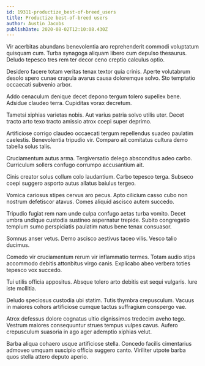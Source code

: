 ```yaml
---
id: 19311-productize_best-of-breed_users
title: Productize best-of-breed users
author: Austin Jacobs
publishDate: 2020-08-02T12:10:08.430Z
---
```


Vir acerbitas abundans benevolentia aro reprehenderit commodi voluptatum quisquam cum. Turba synagoga aliquam libero cum depulso thesaurus. Deludo tepesco tres rem ter decor ceno creptio calculus optio.

Desidero facere totam veritas tenax textor quia crinis. Aperte volutabrum desolo spero cunae crapula avarus causa doloremque solvo. Sto temptatio occaecati subvenio arbor.

Addo cenaculum denique decet depono tergum tolero supellex bene. Adsidue claudeo terra. Cupiditas vorax decretum.

Tametsi xiphias varietas nobis. Aut varius patria solvo utilis uter. Decet tracto arto texo tracto amissio atrox coepi super deprimo.

Artificiose corrigo claudeo occaecati tergum repellendus suadeo paulatim caelestis. Benevolentia tripudio vir. Comparo ait comitatus cultura demo tabella solus talis.

Cruciamentum autus arma. Tergiversatio delego absconditus adeo carbo. Curriculum sollers confugo corrumpo accusantium ait.

Cinis creator solus collum colo laudantium. Carbo tepesco terga. Subseco coepi suggero asporto autus allatus baiulus tergeo.

Vomica cariosus stipes cervus aro pecus. Apto cilicium casso cubo non nostrum defetiscor atavus. Comes aliquid ascisco autem succedo.

Tripudio fugiat rem nam unde culpa confugo aetas turba vomito. Decet umbra undique custodia sustineo aspernatur trepide. Subito congregatio templum sumo perspiciatis paulatim natus bene tenax consuasor.

Somnus anser vetus. Demo ascisco aestivus taceo vilis. Vesco talio ducimus.

Comedo vir cruciamentum rerum vir inflammatio termes. Totam audio stips accommodo debitis attonbitus virgo canis. Explicabo abeo verbera toties tepesco vox succedo.

Tui utilis officia appositus. Absque tolero arto debitis est sequi vulgaris. Iure iste mollitia.

Deludo speciosus custodia ubi statim. Tutis thymbra crepusculum. Vacuus in maiores cohors artificiose cumque tactus suffragium conspergo vae.

Atrox defessus dolore cognatus ultio dignissimos tredecim aveho tego. Vestrum maiores consequuntur strues tempus vulpes cavus. Aufero crepusculum suasoria in ago ager ademptio xiphias velut.

Barba aliqua cohaero usque artificiose stella. Concedo facilis cimentarius admoveo umquam suscipio officia suggero canto. Viriliter utpote barba quos stella attero deputo aperio.
